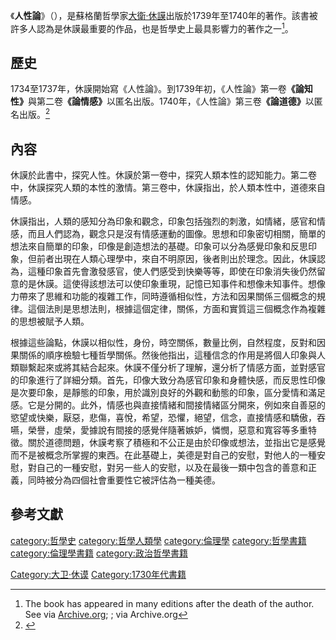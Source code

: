 {{需要專家關注}}
{{Hatnote|{{Bulleted list|本條目為大衛·休謨所著的書本，有關人性論的哲學理論，請見「'''[[人性論|人性論]]'''」。}}}}
《'''人性論'''》（{{lang-en|''A Treatise of Human Nature''}}），是蘇格蘭哲學家[[大衛·休謨|大衛·休謨]]出版於1739年至1740年的著作。該書被許多人認為是休謨最重要的作品，也是哲學史上最具影響力的著作之一<ref>The book has appeared in many editions after the death of the author.  See {{Cite book |last=Hume |first=David |author-link= David Hume|year=1888 |editor-last=Selby-Bigge |editor-first= L.A.  |contribution= |title= A Treatise of Human Nature |edition=  |publisher= Clarendon Press |publication-date=1888 |publication-place=Oxford  |page= |url=https://archive.org/details/treatiseofhumann01humeuoft|accessdate=30 June 2014 }} via [[Archive.org|Archive.org]]; {{Cite book |last=Hume |first=David |author-link= David Hume|year=1882 |editor-last1= Green |editor-first1=T.H. |editor-last2= Grose |editor-first2=T.H.  |contribution= |title= A Treatise of Human Nature : Being an Attempt to Introduce the Experimental Method of Reasoning into Moral Subjects & Dialogues Concerning Natural Religion  |edition=  |publisher= Longmans, Green & Co.  |publication-date=1882 |publication-place=London |volume= 1 |url=https://archive.org/details/atreatiseonhuma00grosgoog |accessdate= }}; {{Cite book |last=Hume |first=David |author-link= David Hume|year=1882 |editor-last1= Green |editor-first1=T.H. |editor-last2= Grose |editor-first2=T.H.  |contribution= |title= A Treatise of Human Nature : Being an Attempt to Introduce the Experimental Method of Reasoning into Moral Subjects & Dialogues Concerning Natural Religion  |edition=  |publisher= Longmans, Green & Co.  |publication-date=1882 |publication-place=London |volume=2 |url=https://archive.org/details/atreatiseonhuma01grosgoog |accessdate=30 June 2014 }} via Archive.org</ref>。
==歷史==
1734至1737年，休謨開始寫《人性論》。到1739年初，《人性論》第一卷'''《論知性》'''與第二卷'''《論情感》'''以匿名出版。1740年，《人性論》第三卷'''《論道德》'''以匿名出版。<ref>{{cite web|author1=|title=休姆與《人性論》|url=https://www.wunan.com.tw/bookdetail?NO=12910|agency=[[五南文化|五南]]|quote=|date=|accessdate=2019-05-24|8=|archive-date=2021-02-10|archive-url=https://web.archive.org/web/20210210151417/https://www.wunan.com.tw/bookdetail?NO=12910|dead-url=no}}</ref>

==內容==
休謨於此書中，探究人性。休謨於第一卷中，探究人類本性的認知能力。第二卷中，休謨探究人類的本性的激情。第三卷中，休謨指出，於人類本性中，道德來自情感。

休謨指出，人類的感知分為印象和觀念，印象包括強烈的刺激，如情緒，感官和情感，而且人們認為，觀念只是沒有情感運動的圖像。思想和印象密切相關，簡單的想法來自簡單的印象，印像是創造想法的基礎。印象可以分為感覺印象和反思印象，但前者出現在人類心理學中，來自不明原因，後者則出於理念。因此，休謨認為，這種印象首先會激發感官，使人們感受到快樂等等，即使在印象消失後仍然留意的是休謨。這使得該想法可以使印象重現，記憶已知事件和想像未知事件。想像力帶來了思維和功能的複雜工作，同時遵循相似性，方法和因果關係三個概念的規律。這個法則是思想法則，根據這個定律，關係，方面和實質這三個概念作為複雜的思想被賦予人類。

根據這些論點，休謨以相似性，身份，時空關係，數量比例，自然程度，反對和因果關係的順序檢驗七種哲學關係。然後他指出，這種信念的作用是將個人印象與人類聯繫起來或將其結合起來。休謨不僅分析了理解，還分析了情感方面，並對感官的印象進行了詳細分類。首先，印像大致分為感官印象和身體快感，而反思性印像是次要印象，是靜態的印象，用於識別良好的外觀和動態的印象，區分愛情和滿足感。它是分開的。此外，情感也與直接情緒和間接情緒區分開來，例如來自善惡的慾望或快樂，厭惡，悲傷，喜悅，希望，恐懼，絕望，信念，直接情感和驕傲，吞嚥，榮譽，虛榮，愛據說有間接的感覺伴隨著嫉妒，憐憫，惡意和寬容等多重特徵。關於道德問題，休謨考察了積極和不公正是由於印像或想法，並指出它是感覺而不是被概念所掌握的東西。在此基礎上，美德是對自己的安慰，對他人的一種安慰，對自己的一種安慰，對另一些人的安慰，以及在最後一類中包含的善意和正義，同時被分為四個社會重要性它被評估為一種美德。

==參考文獻==
{{reflist}}

{{哲學}}

[[category:哲學史|category:哲學史]]
[[category:哲學人類學|category:哲學人類學]]
[[category:倫理學|category:倫理學]]
[[category:哲學書籍|category:哲學書籍]]
[[category:倫理學書籍|category:倫理學書籍]]
[[category:政治哲學書籍|category:政治哲學書籍]]
[[Category:大卫·休谟|Category:大卫·休谟]]
[[Category:1730年代書籍|Category:1730年代書籍]]